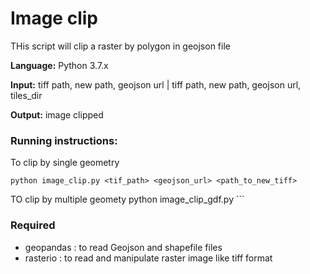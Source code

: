 # Image clip 
THis script will clip a raster by polygon in geojson file

**Language:** Python 3.7.x

**Input:** tiff path, new path, geojson url | tiff path, new path, geojson url, tiles_dir

**Output:** image clipped

### Running instructions:

To clip by single geometry 
```Batchfile
python image_clip.py <tif_path> <geojson_url> <path_to_new_tiff> 
```  

TO clip by multiple geomety
python image_clip_gdf.py <tif_path> <geojson_url> <tiles_dir> 
```  


### Required
- geopandas : to read Geojson and shapefile files
- rasterio : to read and manipulate raster image like tiff format



